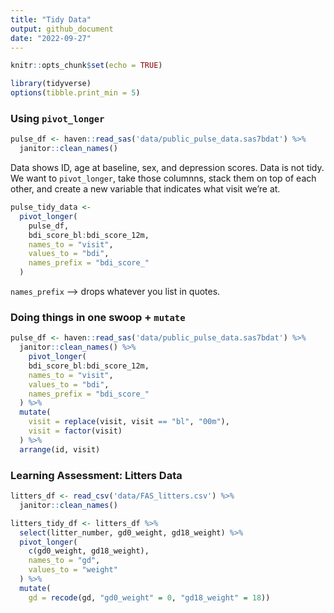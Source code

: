 ```yaml
---
title: "Tidy Data"
output: github_document
date: "2022-09-27"
---
```


```r
knitr::opts_chunk$set(echo = TRUE)
```

```r
library(tidyverse)
options(tibble.print_min = 5)
```

### Using `pivot_longer`
```r
pulse_df <- haven::read_sas('data/public_pulse_data.sas7bdat') %>%
  janitor::clean_names()
```
Data shows ID, age at baseline, sex, and depression scores. Data is not tidy.
We want to `pivot_longer`, take those columnns, stack them on top of each other, and create a new variable that indicates what visit we're at.

```r
pulse_tidy_data <-
  pivot_longer(
    pulse_df, 
    bdi_score_bl:bdi_score_12m,
    names_to = "visit",
    values_to = "bdi",
    names_prefix = "bdi_score_"
  )
```
`names_prefix` --> drops whatever you list in quotes.

### Doing things in one swoop + `mutate`
```r
pulse_df <- haven::read_sas('data/public_pulse_data.sas7bdat') %>%
  janitor::clean_names() %>% 
    pivot_longer(
    bdi_score_bl:bdi_score_12m,
    names_to = "visit",
    values_to = "bdi",
    names_prefix = "bdi_score_"
  ) %>% 
  mutate(
    visit = replace(visit, visit == "bl", "00m"),
    visit = factor(visit)
  ) %>% 
  arrange(id, visit)
```


### Learning Assessment: Litters Data
```r
litters_df <- read_csv('data/FAS_litters.csv') %>% 
  janitor::clean_names()

litters_tidy_df <- litters_df %>% 
  select(litter_number, gd0_weight, gd18_weight) %>% 
  pivot_longer(
    c(gd0_weight, gd18_weight),
    names_to = "gd",
    values_to = "weight"
  ) %>% 
  mutate(
    gd = recode(gd, "gd0_weight" = 0, "gd18_weight" = 18))
```


